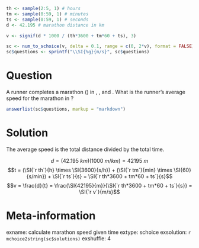 ```r
th <- sample(2:5, 1) # hours
tm <- sample(0:59, 1) # minutes
ts <- sample(0:59, 1) # seconds
d <- 42.195 # marathon distance in km

v <- signif(d * 1000 / (th*3600 + tm*60 + ts), 3)

sc <- num_to_schoice(v, delta = 0.1, range = c(0, 2*v), format = FALSE)
sc$questions <- sprintf("\\SI{%g}{m/s}", sc$questions)
```

Question
========
A runner completes a marathon (\SI{42.195}{km}) in \SI{`r th`}{hours}, \SI{`r tm`}{minutes}, and \SI{`r ts`}{seconds}. What is the runner's average speed for the marathon in \si{m/s}?

```r
answerlist(sc$questions, markup = "markdown")
```

Solution
========
The average speed is the total distance divided by the total time.

$$d = (\SI{42.195}{km})(\SI{1000}{m} / \si{km}) = \SI{42195}{m}$$
$$t = (\SI{`r th`}{h} \times \SI{3600}{s/h}) + (\SI{`r tm`}{min} \times \SI{60}{s/min}) + \SI{`r ts`}{s} = \SI{`r th*3600 + tm*60 + ts`}{s}$$
$$v = \frac{d}{t} = \frac{\SI{42195}{m}}{\SI{`r th*3600 + tm*60 + ts`}{s}} = \SI{`r v`}{m/s}$$


Meta-information
================
exname: calculate marathon speed given time
extype: schoice
exsolution: `r mchoice2string(sc$solutions)`
exshuffle: 4
